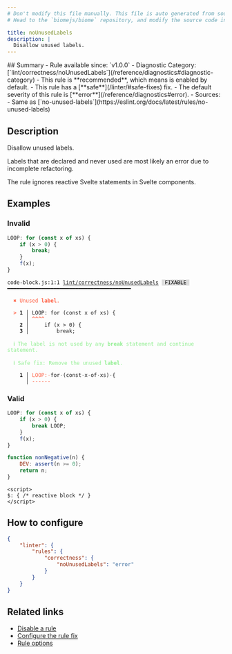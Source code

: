 ```yaml
---
# Don't modify this file manually. This file is auto generated from source, and you will lose your changes next time the website is built.
# Head to the `biomejs/biome` repository, and modify the source code in there.

title: noUnusedLabels
description: |
  Disallow unused labels.
---
```


<Tabs>
<TabItem label="JavaScript (and super languages)" icon="seti:javascript">
## Summary
- Rule available since: `v1.0.0`
- Diagnostic Category: [`lint/correctness/noUnusedLabels`](/reference/diagnostics#diagnostic-category)
- This rule is **recommended**, which means is enabled by default.
- This rule has a [**safe**](/linter/#safe-fixes) fix.
- The default severity of this rule is [**error**](/reference/diagnostics#error).
- Sources: 
  - Same as [`no-unused-labels`](https://eslint.org/docs/latest/rules/no-unused-labels)

## Description
Disallow unused labels.

Labels that are declared and never used are most likely an error due to incomplete refactoring.

The rule ignores reactive Svelte statements in Svelte components.

## Examples

### Invalid

```js
LOOP: for (const x of xs) {
    if (x > 0) {
        break;
    }
    f(x);
}
```

<pre class="language-text"><code class="language-text">code-block.js:1:1 <a href="https://biomejs.dev/linter/rules/no-unused-labels">lint/correctness/noUnusedLabels</a> <span style="color: #000; background-color: #ddd;"> FIXABLE </span> ━━━━━━━━━━━━━━━━━━━━━━━━━━━━━━━━━━━━━━━━<br /><br />  <strong><span style="color: Tomato;">✖</span></strong> <span style="color: Tomato;">Unused </span><span style="color: Tomato;"><strong>label</strong></span><span style="color: Tomato;">.</span><br />  <br />  <strong><span style="color: Tomato;">&gt;</span></strong> <strong>1 │ </strong>LOOP: for (const x of xs) &#123;<br />   <strong>   │ </strong><strong><span style="color: Tomato;">^</span></strong><strong><span style="color: Tomato;">^</span></strong><strong><span style="color: Tomato;">^</span></strong><strong><span style="color: Tomato;">^</span></strong><br />    <strong>2 │ </strong>    if (x &gt; 0) &#123;<br />    <strong>3 │ </strong>        break;<br />  <br />  <strong><span style="color: lightgreen;">ℹ</span></strong> <span style="color: lightgreen;">The label is not used by any </span><span style="color: lightgreen;"><strong>break</strong></span><span style="color: lightgreen;"> statement and continue statement.</span><br />  <br />  <strong><span style="color: lightgreen;">ℹ</span></strong> <span style="color: lightgreen;">Safe fix</span><span style="color: lightgreen;">: </span><span style="color: lightgreen;">Remove the unused </span><span style="color: lightgreen;"><strong>label</strong></span><span style="color: lightgreen;">.</span><br />  <br />  <strong>  1 │ </strong><span style="color: Tomato;">L</span><span style="color: Tomato;">O</span><span style="color: Tomato;">O</span><span style="color: Tomato;">P</span><span style="color: Tomato;">:</span><span style="opacity: 0.8;"><span style="color: Tomato;">·</span></span>for<span style="opacity: 0.8;">·</span>(const<span style="opacity: 0.8;">·</span>x<span style="opacity: 0.8;">·</span>of<span style="opacity: 0.8;">·</span>xs)<span style="opacity: 0.8;">·</span>&#123;<br />  <strong>    │ </strong><span style="color: Tomato;">-</span><span style="color: Tomato;">-</span><span style="color: Tomato;">-</span><span style="color: Tomato;">-</span><span style="color: Tomato;">-</span><span style="color: Tomato;">-</span>                     <br /></code></pre>

### Valid

```js
LOOP: for (const x of xs) {
    if (x > 0) {
        break LOOP;
    }
    f(x);
}
```

```js
function nonNegative(n) {
    DEV: assert(n >= 0);
    return n;
}
```

```svelte
<script>
$: { /* reactive block */ }
</script>
```

## How to configure
```json title="biome.json"
{
	"linter": {
		"rules": {
			"correctness": {
				"noUnusedLabels": "error"
			}
		}
	}
}

```
## Related links

- [Disable a rule](/linter/#disable-a-lint-rule)
- [Configure the rule fix](/linter#configure-the-rule-fix)
- [Rule options](/linter/#rule-options)

</TabItem>
</Tabs>

